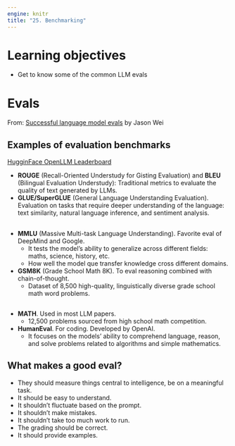 ```yaml
---
engine: knitr
title: "25. Benchmarking"
---
```

# Learning objectives

::: nonincremental
- Get to know some of the common LLM evals
:::

# Evals
From: [Successful language model evals](https://www.jasonwei.net/blog/evals) by Jason Wei

## Examples of evaluation benchmarks

[HugginFace OpenLLM Leaderboard](https://huggingface.co/spaces/open-llm-leaderboard/open_llm_leaderboard#/)

- **ROUGE** (Recall-Oriented Understudy for Gisting Evaluation) and **BLEU** (Bilingual Evaluation Understudy): Traditional metrics to evaluate the quality of text generated by LLMs.
- **GLUE/SuperGLUE** (General Language Understanding Evaluation). Evaluation on tasks that require deeper understanding of the language: text similarity, natural language inference, and sentiment analysis.

##
- **MMLU** (Massive Multi-task Language Understanding). Favorite eval of DeepMind and Google. 
    - It tests the model's ability to generalize across different fields: maths, science, history, etc. 
    - How well the model que transfer knowledge cross different domains. 

- **GSM8K** (Grade School Math 8K). To eval reasoning combined with chain-of-thought. 
    - Dataset of 8,500 high-quality, linguistically diverse grade school math word problems. 

## 
- **MATH**. Used in most LLM papers. 
    - 12,500 problems sourced from high school math competition.

- **HumanEval**. For coding. Developed by OpenAI.
    -  It focuses on the models' ability to comprehend language, reason, and solve problems related to algorithms and simple mathematics.

## What makes a good eval?

- They should measure things central to intelligence, be on a meaningful task. 
- It should be easy to understand.
- It shouldn't fluctuate based on the prompt. 
- It shouldn’t make mistakes. 
- It shouldn’t take too much work to run. 
- The grading should be correct.
- It should provide examples.